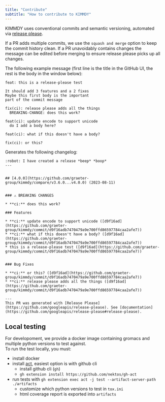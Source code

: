 ```yaml
---
title: "Contribute"
subtitle: "How to contribute to KIMMDY"
---
```


KIMMDY uses conventional commits and semantic versioning,
automated via [release please](https://github.com/googleapis/release-please).

If a PR adds multiple commits, we use the `squash and merge` option to keep the commit history clean.
If a PR unavoidably contains changes the message can be edited before merging to ensure release please
picks up all changes.

The following example message (first line is the title in the GitHub UI, the rest is the body in the window below):

```
feat: this is a release-please test

It should add 3 features and a 2 fixes
Maybe this first body is the important
part of the commit message

fix(ci): release please adds all the things
  BREAKING-CHANGE: does this work?

feat(ci): update encode to support unicode
  do I add a body here?

feat(ci): what if this doesn't have a body?

fix(ci): or this?
```

Generates the following changelog:

```
:robot: I have created a release *beep* *boop*
---


## [4.0.0](https://github.com/graeter-group/kimmdy/compare/v3.6.0...v4.0.0) (2023-08-11)


### ⚠ BREAKING CHANGES

* **ci:** does this work?

### Features

* **ci:** update encode to support unicode ([d9f16ad](https://github.com/graeter-group/kimmdy/commit/d9f16adb7470479a9e700ffd86597784caa2afe7))
* **ci:** what if this doesn't have a body? ([d9f16ad](https://github.com/graeter-group/kimmdy/commit/d9f16adb7470479a9e700ffd86597784caa2afe7))
* this is a release-please test ([d9f16ad](https://github.com/graeter-group/kimmdy/commit/d9f16adb7470479a9e700ffd86597784caa2afe7))


### Bug Fixes

* **ci:** or this? ([d9f16ad](https://github.com/graeter-group/kimmdy/commit/d9f16adb7470479a9e700ffd86597784caa2afe7))
* **ci:** release please adds all the things ([d9f16ad](https://github.com/graeter-group/kimmdy/commit/d9f16adb7470479a9e700ffd86597784caa2afe7))

---
This PR was generated with [Release Please](https://github.com/googleapis/release-please). See [documentation](https://github.com/googleapis/release-please#release-please).
```

## Local testing

For developoment, we provide a docker image containing gromacs and multiple python versions to test against.  
To run the test locally, you must:

- install docker
- install [act](https://github.com/nektos/act), easiest option is with github cli
    - install github cli (`gh`)
    - `gh extension install https://github.com/nektos/gh-act`
- run tests with `gh extension exec act -j test --artifact-server-path ./artifacts`
    - customize which python versions to test in `tox.ini` 
    - html coverage report is exported into `artifacts`

